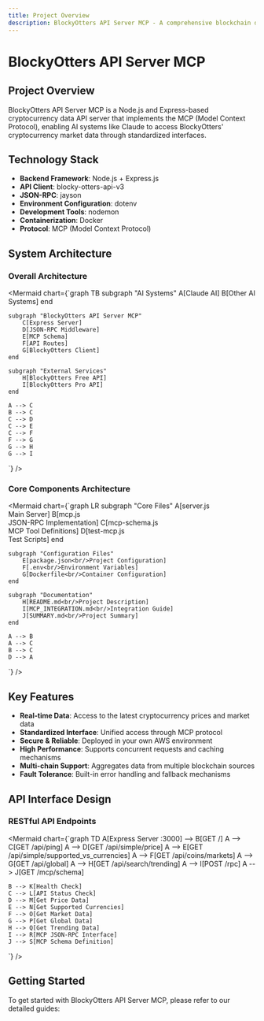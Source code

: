 ```yaml
---
title: Project Overview
description: BlockyOtters API Server MCP - A comprehensive blockchain data aggregation system
---
```


# BlockyOtters API Server MCP

## Project Overview

BlockyOtters API Server MCP is a Node.js and Express-based cryptocurrency data API server that implements the MCP (Model Context Protocol), enabling AI systems like Claude to access BlockyOtters' cryptocurrency market data through standardized interfaces.

## Technology Stack

- **Backend Framework**: Node.js + Express.js
- **API Client**: blocky-otters-api-v3
- **JSON-RPC**: jayson
- **Environment Configuration**: dotenv
- **Development Tools**: nodemon
- **Containerization**: Docker
- **Protocol**: MCP (Model Context Protocol)

## System Architecture

### Overall Architecture

<Mermaid chart={`graph TB
    subgraph "AI Systems"
        A[Claude AI]
        B[Other AI Systems]
    end
    
    subgraph "BlockyOtters API Server MCP"
        C[Express Server]
        D[JSON-RPC Middleware]
        E[MCP Schema]
        F[API Routes]
        G[BlockyOtters Client]
    end
    
    subgraph "External Services"
        H[BlockyOtters Free API]
        I[BlockyOtters Pro API]
    end
    
    A --> C
    B --> C
    C --> D
    C --> E
    C --> F
    F --> G
    G --> H
    G --> I
`} />

### Core Components Architecture

<Mermaid chart={`graph LR
    subgraph "Core Files"
        A[server.js<br/>Main Server]
        B[mcp.js<br/>JSON-RPC Implementation]
        C[mcp-schema.js<br/>MCP Tool Definitions]
        D[test-mcp.js<br/>Test Scripts]
    end
    
    subgraph "Configuration Files"
        E[package.json<br/>Project Configuration]
        F[.env<br/>Environment Variables]
        G[Dockerfile<br/>Container Configuration]
    end
    
    subgraph "Documentation"
        H[README.md<br/>Project Description]
        I[MCP_INTEGRATION.md<br/>Integration Guide]
        J[SUMMARY.md<br/>Project Summary]
    end
    
    A --> B
    A --> C
    B --> C
    D --> A
`} />

## Key Features

- **Real-time Data**: Access to the latest cryptocurrency prices and market data
- **Standardized Interface**: Unified access through MCP protocol
- **Secure & Reliable**: Deployed in your own AWS environment
- **High Performance**: Supports concurrent requests and caching mechanisms
- **Multi-chain Support**: Aggregates data from multiple blockchain sources
- **Fault Tolerance**: Built-in error handling and fallback mechanisms

## API Interface Design

### RESTful API Endpoints

<Mermaid chart={`graph TD
    A[Express Server :3000] --> B[GET /]
    A --> C[GET /api/ping]
    A --> D[GET /api/simple/price]
    A --> E[GET /api/simple/supported_vs_currencies]
    A --> F[GET /api/coins/markets]
    A --> G[GET /api/global]
    A --> H[GET /api/search/trending]
    A --> I[POST /rpc]
    A --> J[GET /mcp/schema]
    
    B --> K[Health Check]
    C --> L[API Status Check]
    D --> M[Get Price Data]
    E --> N[Get Supported Currencies]
    F --> O[Get Market Data]
    G --> P[Get Global Data]
    H --> Q[Get Trending Data]
    I --> R[MCP JSON-RPC Interface]
    J --> S[MCP Schema Definition]
`} />

## Getting Started

To get started with BlockyOtters API Server MCP, please refer to our detailed guides:

<Cards>
  <Card title="MCP Usage Tutorial" href="/docs/mcp-tutorial" />
  <Card title="AWS Deployment Guide" href="/docs/aws-deployment" />
  <Card title="API Reference" href="/docs/api-reference" />
</Cards>